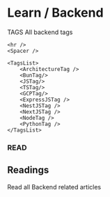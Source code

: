 
# Learn / Backend

<LatestBackendReadingHero />

<Spacer />

<article className="bg-neutral-500 bg-opacity-10 mt-5 mb-20 p-2 pb-5 rounded-3xl">
    <HeaderText size="h3" color="gray">TAGS</HeaderText>
    <HeaderText size="h2">All backend tags</HeaderText>
    <Text color="gray" textLines={[
        "Tag purpose is to show what is the topic of given",
        "article. Click one to see all related articles."
    ]} />
    <Spacer />

    <hr />
    <Spacer />

    <TagsList>
        <ArchitectureTag />
        <BunTag/>
        <JSTag/>
        <TSTag/>
        <GCPTag/>
        <ExpressJSTag />
        <NestJSTag />
        <NextJSTag />
        <NodeTag />
        <PythonTag />
    </TagsList>
</article>

<h3 className="text-lg mb-2 text-gray-500 font-bold">READ</h3>
<h2 className="text-4xl mb-3 font-bold">Readings</h2>
<p className="mb-10 text-gray-500">Read all Backend related articles</p>

<PostsList posts={BackendPosts} />
